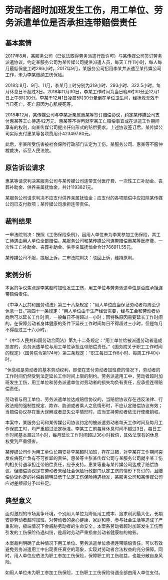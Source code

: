 # 劳动者超时加班发生工伤，用工单位、劳务派遣单位是否承担连带赔偿责任

  

## 基本案情

2017年8月，某服务公司（已依法取得劳务派遣行政许可）与某传媒公司签订劳务派遣协议，约定某服务公司为某传媒公司提供派遣人员，每天工作11小时，每人每月最低保底工时286小时。2017年9月，某服务公司招用李某并派遣至某传媒公司工作，未为李某缴纳工伤保险。

2018年8月、9月、11月，李某月工时分别为319小时、293小时、322.5小时，每月休息日不超过3日。2018年11月30日，李某工作时间为当日晚8时30分至12月1日上午8时30分。李某于12月1日凌晨5时30分晕倒在单位卫生间，经抢救无效于当日死亡，死亡原因为心肌梗死等。

2018年12月，某传媒公司与李某近亲属惠某等签订赔偿协议，约定某传媒公司支付惠某等工亡待遇42万元，惠某等不得再就李某工亡赔偿事宜或在派遣工作期间享有的权利，向某传媒公司提出任何形式的赔偿要求。上述协议签订后，某传媒公司实际支付惠某等各项费用计423497.80元。

此后，李某所受伤害被社会保险行政部门认定为工伤。某服务公司、惠某等不服仲裁裁决，诉至人民法院。

## 原告诉讼请求

惠某等请求判决某服务公司与某传媒公司连带支付医疗费、一次性工亡补助金、丧葬补助金、供养亲属抚恤金，共计1193821元。

某服务公司请求判决不应支付供养亲属抚恤金；应支付的各项赔偿中应扣除某传媒公司已支付款项；某传媒公司承担连带责任。

## 裁判结果

一审法院判决：按照《工伤保险条例》，因用人单位未为李某参加工伤保险，其工亡待遇由用人单位全部赔偿。某服务公司和某传媒公司连带赔偿惠某等医疗费、一次性工亡补助金、丧葬补助金、供养亲属抚恤金合计766911.55元。

某传媒公司不服，提起上诉。二审法院判决：驳回上诉，维持原判。

## 案例分析

本案的争议焦点是李某超时加班发生工伤，用工单位与劳务派遣单位是否应承担连带赔偿责任。

《中华人民共和国劳动法》第三十八条规定：“用人单位应当保证劳动者每周至少休息一日。”第四十一条规定：“用人单位由于生产经营需要，经与工会和劳动者协商后可以延长工作时间，一般每日不得超过一小时；因特殊原因需要延长工作时间的，在保障劳动者身体健康的条件下延长工作时间每日不得超过三小时，但是每月不得超过三十六小时。

”《中华人民共和国劳动合同法》第九十二条规定：“用工单位给被派遣劳动者造成损害的，劳务派遣单位与用工单位承担连带赔偿责任。”《国务院关于职工工作时间的规定》（国务院令第174号）第三条规定：“职工每日工作8小时、每周工作40小时。

”休息权是劳动者的基本劳动权利，即使在支付劳动者加班费的情况下，劳动者的工作时间仍然受到法定延长工作时间上限的制约。劳务派遣用工中，劳动者超时加班发生工伤，用工单位和劳务派遣单位对劳动者的损失均负有责任，应承担连带赔偿责任。

劳动者与用工单位、劳务派遣单位达成赔偿协议的，当赔偿协议存在违反法律、行政法规的强制性规定、欺诈、胁迫或者乘人之危情形时，不应认定赔偿协议有效；当赔偿协议存在重大误解或者显失公平情形时，应当支持劳动者依法行使撤销权。

本案中，某服务公司和某传媒公司协议约定的被派遣劳动者每天工作时间及每月工作保底工时，均严重超过法定标准。李某工亡前每月休息时间不超过3日，每日工作时间基本超过11小时，每月延长工作时间超过36小时数倍，其依法享有的休息权受到严重侵害。

某传媒公司作为用工单位长期安排李某超时加班，存在过错，对李某在工作期间突发疾病死亡负有不可推卸的责任。惠某等主张某传媒公司与某服务公司就李某工伤的相关待遇承担连带赔偿责任，应予支持。惠某等虽与某传媒公司达成了赔偿协议，但赔偿协议是在劳动者未经社会保险行政部门认定工伤的情形下签订的，且赔偿协议约定的补偿数额明显低于法定工伤保险待遇标准，某服务公司和某传媒公司应对差额部分予以补足。

## 典型意义

面对激烈的市场竞争环境，个别用人单位为降低用工成本、追求利润最大化，长期安排劳动者超时加班，对劳动者的身心健康、家庭和睦、参与社会生活等造成了严重影响，极端情况下会威胁劳动者的生命安全。本案系劳动者超时加班发生工伤而引发的工伤保险待遇纠纷，是超时劳动严重损害劳动者健康权的缩影。

本案裁判明确了此种情况下用工单位、劳务派遣单位承担连带赔偿责任，可以有效避免劳务派遣用工中出现责任真空的现象，实现对劳动者合法权益的充分保障。同时，用人单位应依法为职工参加工伤保险，保障职工的工伤权益，也能分散自身风险。

如用人单位未为职工参加工伤保险，工伤职工工伤保险待遇全部由用人单位支付。